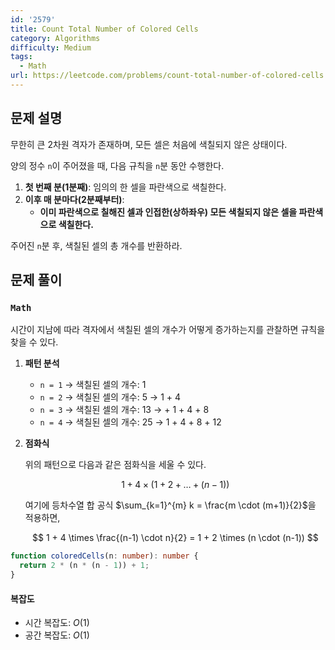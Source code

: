 ```yaml
---
id: '2579'
title: Count Total Number of Colored Cells
category: Algorithms
difficulty: Medium
tags:
  - Math
url: https://leetcode.com/problems/count-total-number-of-colored-cells
---
```


## 문제 설명

무한히 큰 2차원 격자가 존재하며, 모든 셀은 처음에 색칠되지 않은 상태이다.

양의 정수 `n`이 주어졌을 때, 다음 규칙을 `n`분 동안 수행한다.

1. **첫 번째 분(1분째)**: 임의의 한 셀을 파란색으로 색칠한다.
2. **이후 매 분마다(2분째부터)**:
   - **이미 파란색으로 칠해진 셀과 인접한(상하좌우) 모든 색칠되지 않은 셀을 파란색으로 색칠한다.**

주어진 `n`분 후, 색칠된 셀의 총 개수를 반환하라.

## 문제 풀이

### `Math`

시간이 지남에 따라 격자에서 색칠된 셀의 개수가 어떻게 증가하는지를 관찰하면 규칙을 찾을 수 있다.

1. **패턴 분석**
   - `n = 1` → 색칠된 셀의 개수: 1
   - `n = 2` → 색칠된 셀의 개수: 5 → 1 + 4
   - `n = 3` → 색칠된 셀의 개수: 13 → + 1 + 4 + 8
   - `n = 4` → 색칠된 셀의 개수: 25 → 1 + 4 + 8 + 12
2. **점화식**

   위의 패턴으로 다음과 같은 점화식을 세울 수 있다.

   $$
   1 + 4 \times (1 + 2 + \dots + (n - 1))
   $$

   여기에 등차수열 합 공식 $\sum_{k=1}^{m} k = \frac{m \cdot (m+1)}{2}$을 적용하면,

   $$
   1 + 4 \times \frac{(n-1) \cdot n}{2} = 1 + 2 \times (n \cdot (n-1))
   $$

```typescript
function coloredCells(n: number): number {
  return 2 * (n * (n - 1)) + 1;
}
```

#### 복잡도

- 시간 복잡도: $O(1)$
- 공간 복잡도: $O(1)$
